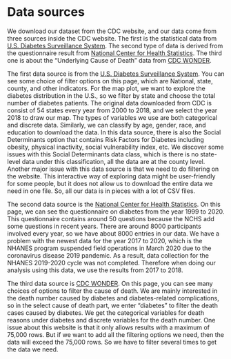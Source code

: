# Data sources
We download our dataset from the CDC website, and our data come from three sources inside the CDC website. The first is the statistical data from [U.S. Diabetes Surveillance System](https://gis.cdc.gov/grasp/diabetes/DiabetesAtlas.html). The second type of data is derived from the questionnaire result from [National Center for Health Statistics](https://wwwn.cdc.gov/nchs/nhanes/search/datapage.aspx?Component=Questionnaire). The third one is about the "Underlying Cause of Death" data from [CDC WONDER](https://wonder.cdc.gov/ucd-icd10.html).  

The first data source is from the [U.S. Diabetes Surveillance System](https://gis.cdc.gov/grasp/diabetes/DiabetesAtlas.html). You can see some choice of filter options on this page, which are National, state, county, and other indicators. For the map plot, we want to explore the diabetes distribution in the U.S., so we filter by state and choose the total number of diabetes patients. The original data downloaded from CDC is consist of 54 states every year from 2000 to 2018, and we select the year 2018 to draw our map. The types of variables we use are both categorical and discrete data. Similarly, we can classify by age, gender, race, and education to download the data. In this data source, there is also the Social Determinants option that contains Risk Factors for Diabetes including obesity, physical inactivity, social vulnerability index, etc. We discover some issues with this Social Determinants data class, which is there is no state-level data under this classification, all the data are at the county level. Another major issue with this data source is that we need to do filtering on the website. This interactive way of exploring data might be user-friendly for some people, but it does not allow us to download the entire data we need in one file. So, all our data is in pieces with a lot of CSV files.  

The second data source is the [National Center for Health Statistics](https://wwwn.cdc.gov/nchs/nhanes/search/datapage.aspx?Component=Questionnaire). On this page, we can see the questionnaire on diabetes from the year 1999 to 2020. This questionnaire contains around 50 questions because the NCHS add some questions in recent years. There are around 8000 participants involved every year, so we have about 8000 entries in our data. We have a problem with the newest data for the year 2017 to 2020, which is the NHANES program suspended field operations in March 2020 due to the coronavirus disease 2019 pandemic. As a result, data collection for the NHANES 2019-2020 cycle was not completed. Therefore when doing our analysis using this data, we use the results from 2017 to 2018.  

The third data source is [CDC WONDER](https://wonder.cdc.gov/ucd-icd10.html). On this page, you can see many choices of options to filter the cause of death. We are mainly interested in the death number caused by diabetes and diabetes-related complications, so in the select cause of death part, we enter “diabetes” to filter the death cases caused by diabetes. We get the categorical variables for death reasons under diabetes and discrete variables for the death number. One issue about this website is that it only allows results with a maximum of 75,000 rows. But if we want to add all the filtering options we need, then the data will exceed the 75,000 rows. So we have to filter several times to get the data we need. 
